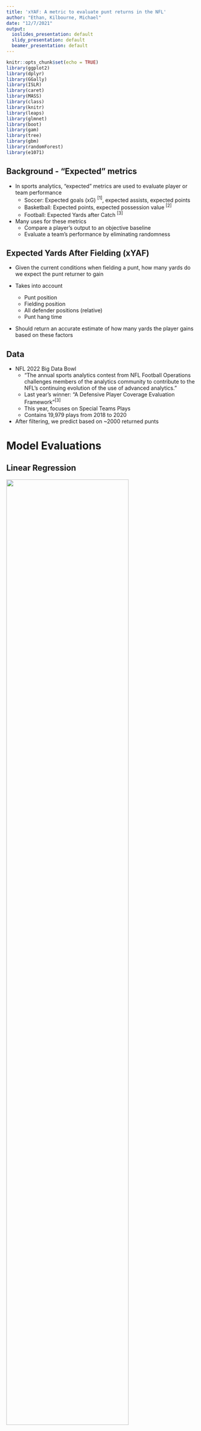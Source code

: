 ```yaml
---
title: 'xYAF: A metric to evaluate punt returns in the NFL'
author: "Ethan, Kilbourne, Michael"
date: "12/7/2021"
output:
  ioslides_presentation: default
  slidy_presentation: default
  beamer_presentation: default
---
```


```r
knitr::opts_chunk$set(echo = TRUE)
library(ggplot2)
library(dplyr)
library(GGally)
library(ISLR)
library(caret)
library(MASS)
library(class)
library(knitr)
library(leaps)
library(glmnet)
library(boot)
library(gam)
library(tree)
library(gbm)
library(randomForest)
library(e1071)

```

## Background - "Expected" metrics

- In sports analytics, "expected" metrics are used to evaluate player or team performance
  - Soccer: Expected goals (xG) $^{[1]}$, expected assists, expected points
  - Basketball: Expected points, expected possession value $^{[2]}$
  - Football: Expected Yards after Catch $^{[3]}$
  
- Many uses for these metrics
  - Compare a player's output to an objective baseline
  - Evaluate a team's performance by eliminating randomness
  
## Expected Yards After Fielding (xYAF)

- Given the current conditions when fielding a punt, how many yards do we expect the punt returner to gain

- Takes into account
  - Punt position
  - Fielding position
  - All defender positions (relative)
  - Punt hang time
  
- Should return an accurate estimate of how many yards the player gains based on these factors

## Data

- NFL 2022 Big Data Bowl
  - "The annual sports analytics contest from NFL Football Operations challenges members of the analytics community to contribute to the NFL’s continuing evolution of the use of advanced analytics."
  - Last year's winner: "A Defensive Player Coverage Evaluation Framework"$^{[3]}$
  - This year, focuses on Special Teams Plays
  - Contains 19,979 plays from 2018 to 2020
  
- After filtering, we predict based on ~2000 returned punts


# Model Evaluations

## Linear Regression

![](Images/QQLM.png){width=80%}

## Linear Regression

![](Images/LMMod1.png){width=80%}
![](Images/LMMod2.png){width=80%}
![](Images/LMMod3.png){width=80%}

## Linear Regression

![](Images/ResidualsFittedLM.png){width=80%}


## Logistic Regression

![](Images/LogitMod1.png){width=80%}
![](Images/LogitMod2.png){width=80%}
![](Images/LogitMod3.png){width=80%}

## Best Subset Selection (Forward, Backward)

![Forward Subset Selection](Images/AdjR2Forward.png){width=80%}

## Best Subset Selection (Forward, Backward)

![Forward Variable Selection](Images/ForwardVariables.png){width=80%}

## Best Subset Selection (Forward, Backward)

![Forward Variable Selection](Images/ForwardVars.png){width=80%}

## Best Subset Selection (Forward, Backward)

![Backward](Images/AdjR2Backward.png){width=80%}

## Best Subset Selection (Forward, Backward)

![Backward Variable Selection](Images/BackwardVariables.png){width=80%}

## Best Subset Selection (Forward, Backward)

![Backward Variable Selection](Images/BackwardVars.png){width=80%}

## Random Forests

![](Images/Tree.png){width=80%}

## Random Forests

![](Images/ActPredForest.png){width=80%}

## Random Forests

![](Images/ForestMod.png){width=80%}

## LASSO/Ridge Regression

![Actual vs Predicted Lasso](Images/ActPredLasso.png){width=80%}

## GAMs

![GAM Model](Images/GAMMod.png){width=60%}

## GAM

![Actual vs Predicted](Images/ActPredGam.png){width=80%}

## Splines

![Actual vs Predicted](Images/ActPredSpline.png){width=80%}

## Boosting

![Actual vs Predicted](Images/ActPredBoost.png){width=80%}

## Model Comparison

![MSEs](Images/ModelComparison.png)

# Evaluation and Conclusion

## Evaluation

Problem: Some methods assume normally distributed data

```r
data = read.csv("Data/puntinfo.csv")
n <- ggplot(data = data, aes(x = yards_gained, fill = ..x..)) + 
  geom_histogram(bins=100) + 
  scale_fill_gradient2(low='darkblue', mid='blue', high='lightblue', midpoint=-5, name = 'Yards Gained')

suppressWarnings(print(n))
```

## Evaluation

Possible solution: Variable Transforms

```r
l <- ggplot(data = data, aes(x = log(yards_gained), fill = ..x..)) + 
  geom_histogram(bins=100) + 
  scale_fill_gradient2(low='darkblue', mid='blue', high='lightblue', midpoint=0, name = 'Yards Gained')

suppressWarnings(print(l))
```

## Evaluation


```r
l <- ggplot(data = data, aes(x = sqrt(yards_gained), fill = ..x..)) + 
  geom_histogram(bins=100) + 
  scale_fill_gradient2(low='darkblue', mid='blue', high='lightblue', midpoint=0, name = 'Yards Gained')

suppressWarnings(print(l))
```

Better, but also doesn't handle negative values.

## Examples

![An 85 yard punt return by Diontae Johnson](https://media.giphy.com/media/eelOXCc4Xj3QuVP9mz/giphy-downsized-large.gif)

## Examples

![A 2 yard punt return by Richie James Jr.](https://media.giphy.com/media/HdE4nMCU1kqKJm3cX6/giphy-downsized-large.gif)

## Works Cited

[1] Sam Green. Assessing the performance of Premier League goalscorers. Stats Perform, 2012.

[2] https://grantland.com/features/expected-value-possession-nba-analytics/

[3] https://www.nfl.com/news/next-gen-stats-intro-to-expected-yards-after-catch-0ap3000000983644

[4] Peng et. al., A Defensive Player Coverage Evaluation Framework, https://www.kaggle.com/model284/a-defensive-player-coverage-evaluation-framework
